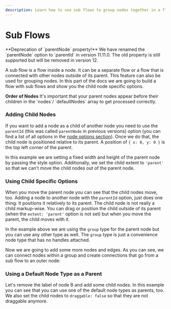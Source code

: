 ```yaml
---
description: Learn how to use sub flows to group nodes together in a flow.
---
```



# Sub Flows

<Callout type="info">
  **Deprecation of `parentNode` property!** We have renamed the `parentNode`
  option to `parentId` in version 11.11.0. The old property is still supported
  but will be removed in version 12.
</Callout>

A sub flow is a flow inside a node. It can be a separate flow or a flow that is connected with other nodes outside of its parent. This feature can also be used for grouping nodes. In this part of the docs we are going to build a flow with sub flows and show you the child node specific options.

<Callout type="warning">
  <strong>Order of Nodes</strong>
  It's important that your parent nodes appear before their children in the
  `nodes`/ `defaultNodes` array to get processed correctly.
</Callout>

### Adding Child Nodes

If you want to add a node as a child of another node you need to use the `parentId` (this was called `parentNode` in previous versions) option (you can find a list of all options in the [node options section](/api-reference/types/node)). Once we do that, the child node is positioned relative to its parent. A position of `{ x: 0, y: 0 }` is the top left corner of the parent.

In this example we are setting a fixed width and height of the parent node by passing the style option. Additionally, we set the child extent to `'parent'` so that we can't move the child nodes out of the parent node.

<RemoteCodeViewer route="learn/sub-flows" framework="react" />

### Using Child Specific Options

When you move the parent node you can see that the child nodes move, too. Adding a node to another node with the `parentId` option, just does one thing: It positions it relatively to its parent. The child node is not really a child markup-wise. You can drag or position the child outside of its parent (when the `extent: 'parent'` option is not set) but when you move the parent, the child moves with it.

In the example above we are using the `group` type for the parent node but you can use any other type as well. The `group` type is just a convenience node type that has no handles attached.

Now we are going to add some more nodes and edges. As you can see, we can connect nodes within a group and create connections that go from a sub flow to an outer node:

<RemoteCodeViewer route="learn/sub-flows-2" framework="react" />

### Using a Default Node Type as a Parent

Let's remove the label of node B and add some child nodes. In this example you can see that you can use one of the default node types as parents, too. We also set the child nodes to `draggable: false` so that they are not draggable anymore.

<RemoteCodeViewer route="learn/sub-flows-3" framework="react" />
